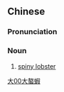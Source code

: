 {{also|大螯虾}}
==Chinese==
{{zh-forms|s=大螯虾}}

===Pronunciation===
{{zh-pron
|m=dà'áoxiā
|cat=n
}}

===Noun===
{{zh-noun}}

# [[spiny lobster]]

[[Category:zh:Crustaceans|大00大螯蝦]]